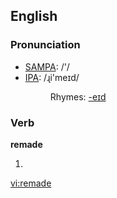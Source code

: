 ==English==

===Pronunciation===
*[[w:SAMPA|SAMPA]]: /'/
*[[w:IPA|IPA]]: /ɻi'meɪd/
*:Rhymes: [[Rhymes:English:-eɪd|-eɪd]]

===Verb===
'''remade'''

# {{past of|[[remake]]}}


[[vi:remade]]